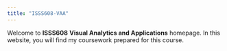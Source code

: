 ```yaml
---
title: "ISSS608-VAA"
---
```


Welcome to **ISSS608** **Visual Analytics and Applications** homepage. In this website, you will find my coursework prepared for this course.
